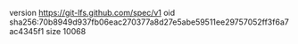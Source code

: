 version https://git-lfs.github.com/spec/v1
oid sha256:70b8949d937fb06eac270377a8d27e5abe59511ee29757052ff3f6a7ac4345f1
size 10068
